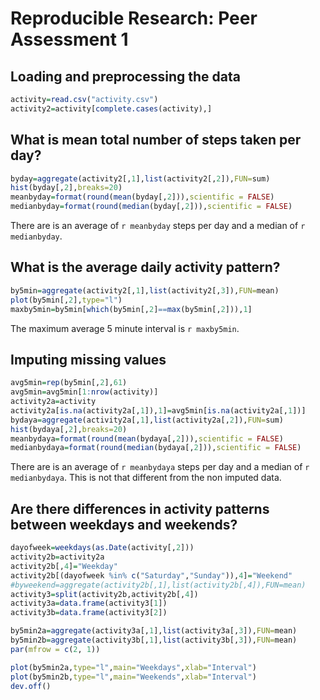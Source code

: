 # Reproducible Research: Peer Assessment 1


## Loading and preprocessing the data


```r
activity=read.csv("activity.csv")
activity2=activity[complete.cases(activity),]

```

## What is mean total number of steps taken per day?

```r
byday=aggregate(activity2[,1],list(activity2[,2]),FUN=sum)
hist(byday[,2],breaks=20)
meanbyday=format(round(mean(byday[,2])),scientific = FALSE)
medianbyday=format(round(median(byday[,2])),scientific = FALSE)

```

There are is an average of `r meanbyday` steps per day and a median of `r medianbyday`. 

## What is the average daily activity pattern?

```r
by5min=aggregate(activity2[,1],list(activity2[,3]),FUN=mean)
plot(by5min[,2],type="l")
maxby5min=by5min[which(by5min[,2]==max(by5min[,2])),1]
```

The maximum average 5 minute interval is `r maxby5min`.   

## Imputing missing values
```r
avg5min=rep(by5min[,2],61)
avg5min=avg5min[1:nrow(activity)]
activity2a=activity
activity2a[is.na(activity2a[,1]),1]=avg5min[is.na(activity2a[,1])]
bydaya=aggregate(activity2a[,1],list(activity2a[,2]),FUN=sum)
hist(bydaya[,2],breaks=20)
meanbydaya=format(round(mean(bydaya[,2])),scientific = FALSE)
medianbydaya=format(round(median(bydaya[,2])),scientific = FALSE)
```

There are is an average of `r meanbydaya` steps per day and a median of `r medianbydaya`. This is not that different from the non imputed data.




## Are there differences in activity patterns between weekdays and weekends?
```r
dayofweek=weekdays(as.Date(activity[,2]))
activity2b=activity2a
activity2b[,4]="Weekday"
activity2b[(dayofweek %in% c("Saturday","Sunday")),4]="Weekend"
#byweekend=aggregate(activity2b[,1],list(activity2b[,4]),FUN=mean)
activity3=split(activity2b,activity2b[,4])
activity3a=data.frame(activity3[1])
activity3b=data.frame(activity3[2])

by5min2a=aggregate(activity3a[,1],list(activity3a[,3]),FUN=mean)
by5min2b=aggregate(activity3b[,1],list(activity3b[,3]),FUN=mean)
par(mfrow = c(2, 1))

plot(by5min2a,type="l",main="Weekdays",xlab="Interval")
plot(by5min2b,type="l",main="Weekends",xlab="Interval")
dev.off()


```



